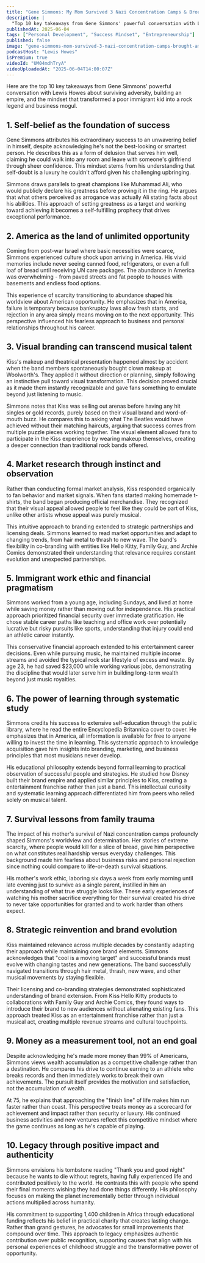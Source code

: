 ```yaml
---
title: "Gene Simmons: My Mom Survived 3 Nazi Concentration Camps & Brought Me to America with Nothing!"
description: |
  "Top 10 key takeaways from Gene Simmons' powerful conversation with Lewis Howes about surviving adversity, building an empire, and the mindset that transformed a poor immigrant kid into a rock legend and business mogul."
publishedAt: 2025-06-04
tags: ["Personal Development", "Success Mindset", "Entrepreneurship"]
published: false
image: "gene-simmons-mom-survived-3-nazi-concentration-camps-brought-america-with-nothing.jpg"
podcastHost: "Lewis Howes"
isPremium: true
videoId: "UM04mdhTryA"
videoUploadedAt: "2025-06-04T14:00:07Z"
---
```



<PodcastSummaryPageLayout frontmatter={frontmatter}>
Here are the top 10 key takeaways from Gene Simmons' powerful conversation with Lewis Howes about surviving adversity, building an empire, and the mindset that transformed a poor immigrant kid into a rock legend and business mogul.

## 1. Self-belief as the foundation of success

Gene Simmons attributes his extraordinary success to an unwavering belief in himself, despite acknowledging he's not the best-looking or smartest person. He describes this as a form of delusion that serves him well, claiming he could walk into any room and leave with someone's girlfriend through sheer confidence. This mindset stems from his understanding that self-doubt is a luxury he couldn't afford given his challenging upbringing.

Simmons draws parallels to great champions like Muhammad Ali, who would publicly declare his greatness before proving it in the ring. He argues that what others perceived as arrogance was actually Ali stating facts about his abilities. This approach of setting greatness as a target and working toward achieving it becomes a self-fulfilling prophecy that drives exceptional performance.

## 2. America as the land of unlimited opportunity

Coming from post-war Israel where basic necessities were scarce, Simmons experienced culture shock upon arriving in America. His vivid memories include never seeing canned food, refrigerators, or even a full loaf of bread until receiving UN care packages. The abundance in America was overwhelming - from paved streets and fat people to houses with basements and endless food options.

This experience of scarcity transitioning to abundance shaped his worldview about American opportunity. He emphasizes that in America, failure is temporary because bankruptcy laws allow fresh starts, and rejection in any area simply means moving on to the next opportunity. This perspective influenced his fearless approach to business and personal relationships throughout his career.

## 3. Visual branding can transcend musical talent

Kiss's makeup and theatrical presentation happened almost by accident when the band members spontaneously bought clown makeup at Woolworth's. They applied it without direction or planning, simply following an instinctive pull toward visual transformation. This decision proved crucial as it made them instantly recognizable and gave fans something to emulate beyond just listening to music.

Simmons notes that Kiss was selling out arenas before having any hit singles or gold records, purely based on their visual brand and word-of-mouth buzz. He compares this to asking what The Beatles would have achieved without their matching haircuts, arguing that success comes from multiple puzzle pieces working together. The visual element allowed fans to participate in the Kiss experience by wearing makeup themselves, creating a deeper connection than traditional rock bands offered.

## 4. Market research through instinct and observation

Rather than conducting formal market analysis, Kiss responded organically to fan behavior and market signals. When fans started making homemade t-shirts, the band began producing official merchandise. They recognized that their visual appeal allowed people to feel like they could be part of Kiss, unlike other artists whose appeal was purely musical.

This intuitive approach to branding extended to strategic partnerships and licensing deals. Simmons learned to read market opportunities and adapt to changing trends, from hair metal to thrash to new wave. The band's flexibility in co-branding with entities like Hello Kitty, Family Guy, and Archie Comics demonstrated their understanding that relevance requires constant evolution and unexpected partnerships.

## 5. Immigrant work ethic and financial pragmatism

Simmons worked from a young age, including Sundays, and lived at home while saving money rather than moving out for independence. His practical approach prioritized financial security over immediate gratification. He chose stable career paths like teaching and office work over potentially lucrative but risky pursuits like sports, understanding that injury could end an athletic career instantly.

This conservative financial approach extended to his entertainment career decisions. Even while pursuing music, he maintained multiple income streams and avoided the typical rock star lifestyle of excess and waste. By age 23, he had saved $23,000 while working various jobs, demonstrating the discipline that would later serve him in building long-term wealth beyond just music royalties.

## 6. The power of learning through systematic study

Simmons credits his success to extensive self-education through the public library, where he read the entire Encyclopedia Britannica cover to cover. He emphasizes that in America, all information is available for free to anyone willing to invest the time in learning. This systematic approach to knowledge acquisition gave him insights into branding, marketing, and business principles that most musicians never develop.

His educational philosophy extends beyond formal learning to practical observation of successful people and strategies. He studied how Disney built their brand empire and applied similar principles to Kiss, creating a entertainment franchise rather than just a band. This intellectual curiosity and systematic learning approach differentiated him from peers who relied solely on musical talent.

## 7. Survival lessons from family trauma

The impact of his mother's survival of Nazi concentration camps profoundly shaped Simmons's worldview and determination. Her stories of extreme scarcity, where people would kill for a slice of bread, gave him perspective on what constitutes real hardship versus everyday challenges. This background made him fearless about business risks and personal rejection since nothing could compare to life-or-death survival situations.

His mother's work ethic, laboring six days a week from early morning until late evening just to survive as a single parent, instilled in him an understanding of what true struggle looks like. These early experiences of watching his mother sacrifice everything for their survival created his drive to never take opportunities for granted and to work harder than others expect.

## 8. Strategic reinvention and brand evolution

Kiss maintained relevance across multiple decades by constantly adapting their approach while maintaining core brand elements. Simmons acknowledges that "cool is a moving target" and successful brands must evolve with changing tastes and new generations. The band successfully navigated transitions through hair metal, thrash, new wave, and other musical movements by staying flexible.

Their licensing and co-branding strategies demonstrated sophisticated understanding of brand extension. From Kiss Hello Kitty products to collaborations with Family Guy and Archie Comics, they found ways to introduce their brand to new audiences without alienating existing fans. This approach treated Kiss as an entertainment franchise rather than just a musical act, creating multiple revenue streams and cultural touchpoints.

## 9. Money as a measurement tool, not an end goal

Despite acknowledging he's made more money than 99% of Americans, Simmons views wealth accumulation as a competitive challenge rather than a destination. He compares his drive to continue earning to an athlete who breaks records and then immediately works to break their own achievements. The pursuit itself provides the motivation and satisfaction, not the accumulation of wealth.

At 75, he explains that approaching the "finish line" of life makes him run faster rather than coast. This perspective treats money as a scorecard for achievement and impact rather than security or luxury. His continued business activities and new ventures reflect this competitive mindset where the game continues as long as he's capable of playing.

## 10. Legacy through positive impact and authenticity

Simmons envisions his tombstone reading "Thank you and good night" because he wants to die without regrets, having fully experienced life and contributed positively to the world. He contrasts this with people who spend their final moments wishing they had done things differently. His philosophy focuses on making the planet incrementally better through individual actions multiplied across humanity.

His commitment to supporting 1,400 children in Africa through educational funding reflects his belief in practical charity that creates lasting change. Rather than grand gestures, he advocates for small improvements that compound over time. This approach to legacy emphasizes authentic contribution over public recognition, supporting causes that align with his personal experiences of childhood struggle and the transformative power of opportunity.

</PodcastSummaryPageLayout>
